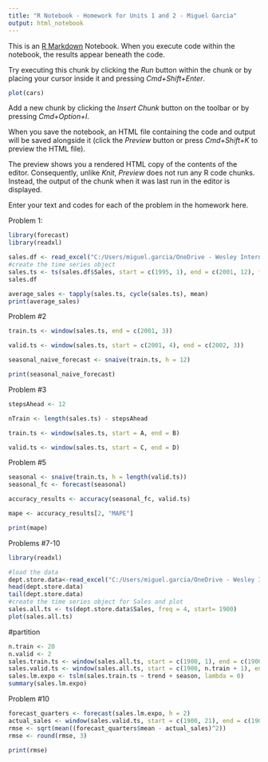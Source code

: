 ```yaml
---
title: "R Notebook - Homework for Units 1 and 2 - Miguel Garcia"
output: html_notebook
---
```


This is an [R Markdown](http://rmarkdown.rstudio.com) Notebook. When you execute code within the notebook, the results appear beneath the code. 

Try executing this chunk by clicking the *Run* button within the chunk or by placing your cursor inside it and pressing *Cmd+Shift+Enter*. 

```r
plot(cars)
```

Add a new chunk by clicking the *Insert Chunk* button on the toolbar or by pressing *Cmd+Option+I*.

When you save the notebook, an HTML file containing the code and output will be saved alongside it (click the *Preview* button or press *Cmd+Shift+K* to preview the HTML file). 

The preview shows you a rendered HTML copy of the contents of the editor. Consequently, unlike *Knit*, *Preview* does not run any R code chunks. Instead, the output of the chunk when it was last run in the editor is displayed.

Enter your text and codes for each of the problem in the homework here.

Problem 1:

```r
library(forecast)
library(readxl)

sales.df <- read_excel("C:/Users/miguel.garcia/OneDrive - Wesley International/Documents/ND/Time Series Analysis/PTSF-Datasets-20240524T164257Z-001/PTSF-Datasets/SouvenirSales.xls")
#create the time series object
sales.ts <- ts(sales.df$Sales, start = c(1995, 1), end = c(2001, 12), freq = 12)
sales.df
```

```r
average_sales <- tapply(sales.ts, cycle(sales.ts), mean)
print(average_sales)

```
Problem #2
```r
train.ts <- window(sales.ts, end = c(2001, 3))

valid.ts <- window(sales.ts, start = c(2001, 4), end = c(2002, 3))

seasonal_naive_forecast <- snaive(train.ts, h = 12)

print(seasonal_naive_forecast)

```
Problem #3
```r

stepsAhead <- 12

nTrain <- length(sales.ts) - stepsAhead

train.ts <- window(sales.ts, start = A, end = B)

valid.ts <- window(sales.ts, start = C, end = D)

```

Problem #5
```r

seasonal <- snaive(train.ts, h = length(valid.ts))
seasonal_fc <- forecast(seasonal)

accuracy_results <- accuracy(seasonal_fc, valid.ts)

mape <- accuracy_results[2, "MAPE"]

print(mape)

```
Problems #7-10
```r
library(readxl)

#load the data
dept.store.data<-read_excel("C:/Users/miguel.garcia/OneDrive - Wesley International/Documents/ND/Time Series Analysis/PTSF-Datasets-20240524T164257Z-001/PTSF-Datasets/DepartmentStoreSales.xls")
head(dept.store.data)
tail(dept.store.data)
#create the time series object for Sales and plot
sales.all.ts <- ts(dept.store.data$Sales, freq = 4, start= 1900)
plot(sales.all.ts)
```
#partition
```r
n.train <- 20
n.valid <- 2
sales.train.ts <- window(sales.all.ts, start = c(1900, 1), end = c(1900, n.train) )
sales.valid.ts <- window(sales.all.ts, start = c(1900, n.train + 1), end = c(1900, n.train + n.valid))
sales.lm.expo <- tslm(sales.train.ts ~ trend + season, lambda = 0)
summary(sales.lm.expo)

```
Problem #10
```r
forecast_quarters <- forecast(sales.lm.expo, h = 2)
actual_sales <- window(sales.valid.ts, start = c(1900, 21), end = c(1900, 22))
rmse <- sqrt(mean((forecast_quarters$mean - actual_sales)^2))
rmse <- round(rmse, 3)

print(rmse)

```

